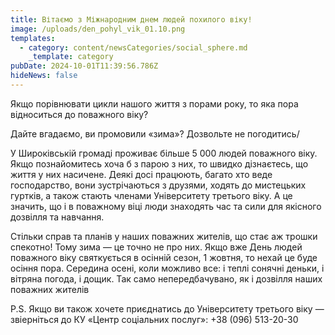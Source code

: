 ```yaml
---
title: Вітаємо з Міжнародним днем людей похилого віку!
image: /uploads/den_pohyl_vik_01.10.png
templates:
  - category: content/newsCategories/social_sphere.md
    _template: category
pubDate: 2024-10-01T11:39:56.786Z
hideNews: false
---
```


Якщо порівнювати цикли нашого життя з порами року, то яка пора відноситься до поважного віку?

Дайте вгадаємо, ви промовили «зима»? Дозвольте не погодитись/

У Широківській громаді проживає більше 5 000 людей поважного віку. Якщо познайомитесь хоча б з парою з них, то швидко дізнаєтесь, що життя у них насичене. Деякі досі працюють, багато хто веде господарство, вони зустрічаються з друзями, ходять до мистецьких гуртків, а також стають членами Університету третього віку. А це значить, що і в поважному віці люди знаходять час та сили для якісного дозвілля та навчання.

Стільки справ та планів  у наших поважних жителів, що стає аж трошки спекотно! Тому зима — це точно не про них. Якщо вже День людей поважного віку святкується в осінній сезон, 1 жовтня, то нехай це буде осіння пора. Середина осені, коли можливо все: і теплі сонячні деньки, і вітряна погода, і дощик. Так само непередбачувано, як і дозвілля наших поважних жителів 

P.S. Якщо ви також хочете приєднатись до Університету третього віку — звіерніться до КУ «Центр соціальних послуг»: +38 (096) 513-20-30
